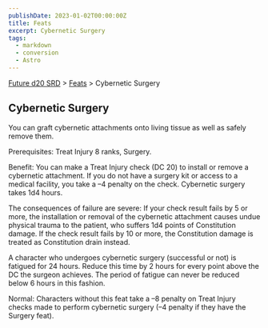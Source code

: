 ```yaml
---
publishDate: 2023-01-02T00:00:00Z
title: Feats
excerpt: Cybernetic Surgery
tags:
  - markdown
  - conversion
  - Astro
---
```






[Future d20 SRD](/#futureD20) > [Feats](future-d20-srd-feats-index) > Cybernetic Surgery




## Cybernetic Surgery


You can graft cybernetic attachments onto living tissue as well as safely remove them.


Prerequisites: Treat Injury 8 ranks, Surgery.


Benefit: You can make a Treat Injury check (DC 20) to install or remove a cybernetic attachment. If you do not have a surgery kit or access to a medical facility, you take a –4 penalty on the check. Cybernetic surgery takes 1d4 hours.


The consequences of failure are severe: If your check result fails by 5 or more, the installation or removal of the cybernetic attachment causes undue physical trauma to the patient, who suffers 1d4 points of Constitution damage. If the check result fails by 10 or more, the Constitution damage is treated as Constitution drain instead.


A character who undergoes cybernetic surgery (successful or not) is fatigued for 24 hours. Reduce this time by 2 hours for every point above the DC the surgeon achieves. The period of fatigue can never be reduced below 6 hours in this fashion.


Normal: Characters without this feat take a –8 penalty on Treat Injury checks made to perform cybernetic surgery (–4 penalty if they have the Surgery feat).




